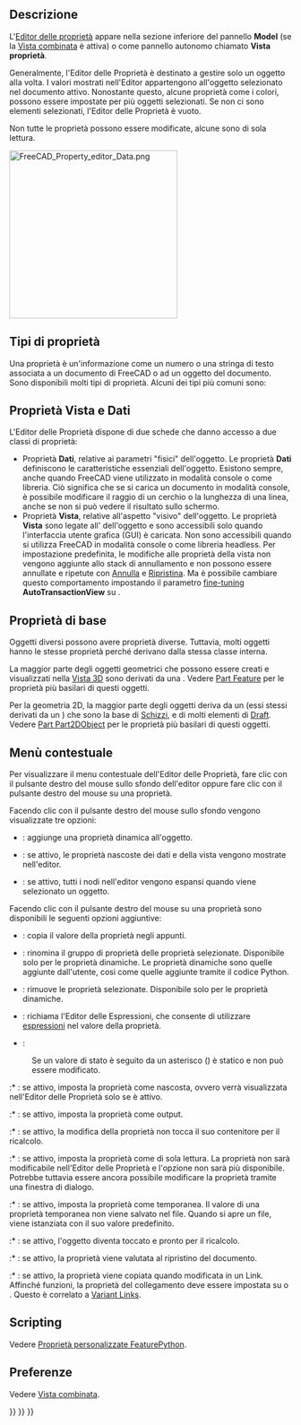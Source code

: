 <languages/>

{{Docnav/it
|[[Document_structure/it|Struttura del documento]]
|[[Workbenches/it|Ambienti di lavoro]]}}

{{TOCright}}

<span id="Introduction"></span>
== Descrizione ==

L'[[Property_editor/it|Editor delle proprietà]] appare nella sezione inferiore del pannello '''Model''' (se la [[Combo_view/it|Vista combinata]] è attiva) o come pannello autonomo chiamato '''Vista proprietà'''.

Generalmente, l'Editor delle Proprietà è destinato a gestire solo un oggetto alla volta. I valori mostrati nell'Editor appartengono all'oggetto selezionato nel documento attivo. Nonostante questo, alcune proprietà come i colori, possono essere impostate per più oggetti selezionati. Se non ci sono elementi selezionati, l'Editor delle Proprietà è vuoto.

Non tutte le proprietà possono essere modificate, alcune sono di sola lettura.

[[File:FreeCAD_Property_editor_Data.png|300px]]
{{Caption|Le proprietà dei Dati di un [[Part_Box/it|Part Cubo]]}}

<span id="Property_types"></span>
==Tipi di proprietà==

Una proprietà è un'informazione come un numero o una stringa di testo associata a un documento di FreeCAD o ad un oggetto del documento. Sono disponibili molti tipi di proprietà. Alcuni dei tipi più comuni sono:

{{Code|lang=text|code=
App::PropertyAngle
App::PropertyBool
App::PropertyDistance
App::PropertyFloat
App::PropertyInteger
App::PropertyLength
App::PropertyPlacement
App::PropertyString
App::PropertyVector
}}

<span id="View_and_Data_properties"></span>
== Proprietà Vista e Dati ==

L'Editor delle Proprietà dispone di due schede che danno accesso a due classi di proprietà:
* Proprietà '''Dati''', relative ai parametri "fisici" dell'oggetto. Le proprietà '''Dati''' definiscono le caratteristiche essenziali dell'oggetto. Esistono sempre, anche quando FreeCAD viene utilizzato in modalità console o come libreria. Ciò significa che se si carica un documento in modalità console, è possibile modificare il raggio di un cerchio o la lunghezza di una linea, anche se non si può vedere il risultato sullo schermo.
* Proprietà '''Vista''', relative all'aspetto "visivo" dell'oggetto. Le proprietà '''Vista''' sono legate all'{{incode|ViewObject}} dell'oggetto e sono accessibili solo quando l'interfaccia utente grafica (GUI) è caricata. Non sono accessibili quando si utilizza FreeCAD in modalità console o come libreria headless. Per impostazione predefinita, le modifiche alle proprietà della vista non vengono aggiunte allo stack di annullamento e non possono essere annullate e ripetute con [[Std_Undo/it|Annulla]] e [[Std_Redo/it|Ripristina]]. Ma è possibile cambiare questo comportamento impostando il parametro [[Fine-tuning/it|fine-tuning]] '''AutoTransactionView''' su {{TRUE}}.

<span id="Basic_properties"></span>
== Proprietà di base ==

Oggetti diversi possono avere proprietà diverse. Tuttavia, molti oggetti hanno le stesse proprietà perché derivano dalla stessa classe interna.

La maggior parte degli oggetti geometrici che possono essere creati e visualizzati nella [[3D_view/it|Vista 3D]] sono derivati da una {{incode|Part::Feature}}. Vedere [[Part_Feature/it|Part Feature]] per le proprietà più basilari di questi oggetti.

Per la geometria 2D, la maggior parte degli oggetti deriva da un {{incode|Part::Part2DObject}} (essi stessi derivati da un {{incode|Part::Feature}}) che sono la base di [[Sketch/it|Schizzi]], e di molti elementi di [[Draft_Workbench/it|Draft]]. Vedere [[Part_Part2DObject/it|Part Part2DObject]] per le proprietà più basilari di questi oggetti.

<span id="Context_menu"></span>
== Menù contestuale ==

Per visualizzare il menu contestuale dell'Editor delle Proprietà, fare clic con il pulsante destro del mouse sullo sfondo dell'editor oppure fare clic con il pulsante destro del mouse su una proprietà.

Facendo clic con il pulsante destro del mouse sullo sfondo vengono visualizzate tre opzioni:

* {{MenuCommand|Aggiungi proprietà}}: aggiunge una proprietà dinamica all'oggetto.

* {{MenuCommand|Mostra nascoste}}: se attivo, le proprietà nascoste dei dati e della vista vengono mostrate nell'editor.

* {{MenuCommand|Espansione automatica}}: se attivo, tutti i nodi nell'editor vengono espansi quando viene selezionato un oggetto.

Facendo clic con il pulsante destro del mouse su una proprietà sono disponibili le seguenti opzioni aggiuntive:

* {{MenuCommand|Copy}}: copia il valore della proprietà negli appunti.

* {{MenuCommand|Rinomina gruppo di proprietà}}: rinomina il gruppo di proprietà delle proprietà selezionate. Disponibile solo per le proprietà dinamiche. Le proprietà dinamiche sono quelle aggiunte dall'utente, così come quelle aggiunte tramite il codice Python.

* {{MenuCommand|Rimuovi proprietà}}: rimuove le proprietà selezionate. Disponibile solo per le proprietà dinamiche.

* {{MenuCommand|Espressione...}}: richiama l'Editor delle Espressioni, che consente di utilizzare [[Expressions/it|espressioni]] nel valore della proprietà.

* {{MenuCommand|Stato}}:

: Se un valore di stato è seguito da un asterisco ({{MenuCommand|*}}) è statico e non può essere modificato.

:* {{MenuCommand|Hidden}}: se attivo, imposta la proprietà come nascosta, ovvero verrà visualizzata nell'Editor delle Proprietà solo se {{MenuCommand|Mostra nascosto}} è attivo.

:* {{MenuCommand|Output}}: se attivo, imposta la proprietà come output.

:* {{MenuCommand|NoRecompute}}: se attivo, la modifica della proprietà non tocca il suo contenitore per il ricalcolo.

:* {{MenuCommand|ReadOnly}}: se attivo, imposta la proprietà come di sola lettura. La proprietà non sarà modificabile nell'Editor delle Proprietà e l'opzione {{MenuCommand|Expression...}} non sarà più disponibile. Potrebbe tuttavia essere ancora possibile modificare la proprietà tramite una finestra di dialogo.

:* {{MenuCommand|Transient}}: se attivo, imposta la proprietà come temporanea. Il valore di una proprietà temporanea non viene salvato nel file. Quando si apre un file, viene istanziata con il suo valore predefinito.

:* {{MenuCommand|Touched}}: se attivo, l'oggetto diventa toccato e pronto per il ricalcolo.

:* {{MenuCommand|EvalOnRestore}}: se attivo, la proprietà viene valutata al ripristino del documento.

:* {{MenuCommand|CopyOnChange}}: se attivo, la proprietà viene copiata quando modificata in un Link. Affinché funzioni, la proprietà {{PropertyData|Link Copy on Change}} del collegamento deve essere impostata su {{Value|Tracking}} o {{Value|Enabled}}. Questo è correlato a [https://forum.freecad.org/viewtopic.php?p=738833#p738833 Variant Links].

== Scripting ==

Vedere [[FeaturePython_Custom_Properties/it|Proprietà personalizzate FeaturePython]].

<span id="Preferences"></span>
== Preferenze ==

Vedere [[Combo_view/it#Preferenze|Vista combinata]].


{{Docnav/it
|[[Document_structure/it|Struttura del documento]]
|[[Workbenches/it|Ambienti di lavoro]]
}}

{{Interface_navi{{#translation:}}}}
{{Std_Base_navi{{#translation:}}}}
{{Userdocnavi{{#translation:}}}}